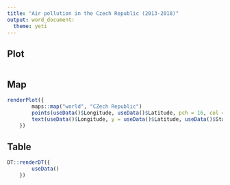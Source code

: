 ```yaml
---
title: "Air pollution in the Czech Republic (2013-2018)"
output: word_document:
  theme: yeti
---
```


## Plot
```r

```

## Map
```r
renderPlot({
        maps::map("world", "CZech Republic")
        points(useData()$Longitude, useData()$Latitude, pch = 16, col = "blue")
        text(useData()$Longitude, y = useData()$Latitude, useData()$StationName, pos = 4)
    })
```

## Table
```r
DT::renderDT({
        useData()
    })
```